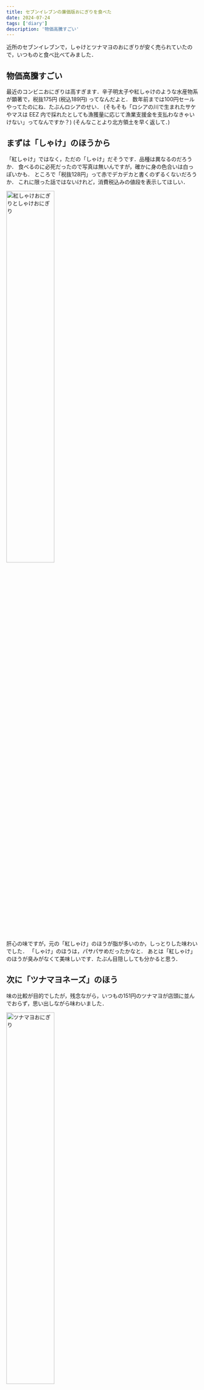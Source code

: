 ```yaml
---
title: セブンイレブンの廉価版おにぎりを食べた
date: 2024-07-24
tags: ['diary']
description: '物価高騰すごい'
---
```



近所のセブンイレブンで，しゃけとツナマヨのおにぎりが安く売られていたので，いつものと食べ比べてみました．

## 物価高騰すごい

最近のコンビニおにぎりは高すぎます．辛子明太子や紅しゃけのような水産物系が顕著で，税抜175円 (税込189円) ってなんだよと．
数年前までは100円セールやってたのにね．たぶんロシアのせい．
(そもそも「ロシアの川で生まれたサケやマスは EEZ 内で採れたとしても漁獲量に応じて漁業支援金を支払わなきゃいけない」ってなんですか？)
(そんなことより北方領土を早く返して．)

## まずは「しゃけ」のほうから

「紅しゃけ」ではなく，ただの「しゃけ」だそうです．品種は異なるのだろうか．
食べるのに必死だったので写真は無いんですが，確かに身の色合いは白っぽいかも．
ところで「税抜128円」って赤でデカデカと書くのずるくないだろうか．
これに限った話ではないけれど，消費税込みの値段を表示してほしい．

<Img src="@@/2024-07-24-01_onigiri-seven-eleven/shake.webp" alt="紅しゃけおにぎりとしゃけおにぎり" caption="「紅しゃけ」と「しゃけ」" width="50%" />

肝心の味ですが，元の「紅しゃけ」のほうが脂が多いのか，しっとりした味わいでした．
「しゃけ」のほうは，パサパサめだったかなと．
あとは「紅しゃけ」のほうが臭みがなくて美味しいです．たぶん目隠ししても分かると思う．

## 次に「ツナマヨネーズ」のほう

味の比較が目的でしたが，残念ながら，いつもの151円のツナマヨが店頭に並んでおらず，思い出しながら味わいました．

<Img src="@@/2024-07-24-01_onigiri-seven-eleven/tuna-1.webp" alt="ツナマヨおにぎり" caption="廉価版のツナマヨ" width="50%" />

かじってみると，心なしか身が少ない気がしました．
あとツナに対するマヨネーズ比が大きめなのか，しゃばしゃば感が強めっぽい．
味はよりマイルドになったのかなと．
しゃけのほうは，今までのほうが美味しいと思ったけれど，ツナマヨに関しては，これはこれでアリかもしれない．
味の違いは明確で，たぶん目隠ししても分かると思う．

### 原材料の違い

原材料を見てみると，ちゃんと違いがありました．
これまでの「ツナマヨネーズ」は「まぐろ油水煮」だったのですが，廉価版の「ツナマヨネーズ」の原材料には「まぐろ・かつお油水煮」とあります．
ツナ (狭義) 以外を混ぜて，安くしようとしたわけですね．
ツナ缶なんかも，カツオで作ったものは安価なので．

<Img src="@@/2024-07-24-01_onigiri-seven-eleven/tuna-2.webp" alt="ツナマヨおにぎりの原材料表示" caption="かつおやん" width="50%" />

どっちが好きかと言われたら，今までのおにぎりのほうが好みの味だったけれど，安いのは良いですね．
セブンイレブンとしても，買ってもらえないと困るはずなので，必死なのでしょう．
本当に金に困っているならば，自分で握れってのもありますが．
(たまに海苔がしっとりした一般家庭のおにぎり食べたくなる．)

## 追記

2025-10-26 - いまもっと高いよ (泣)
